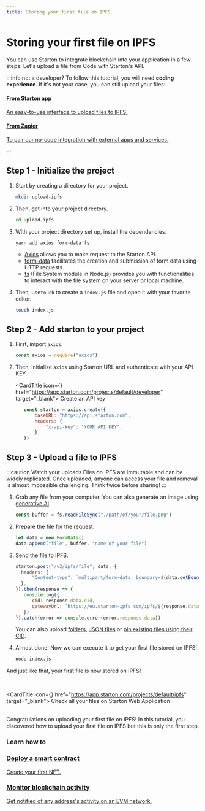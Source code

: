```yaml
---
title: Storing your first file on IPFS
---
```




# Storing your first file on IPFS


You can use Starton to integrate blockchain into your application in a few steps. Let's upload a file from Code with Starton's API.


:::info not a developer?
To follow this tutorial, you will need **coding experience**. If it's not your case, you can still upload your files:


<div class="row-is-multilineGS">
    <div class="col col-2 cardsGS">
        <a class="button-card button-card--vertical" href="https://app.starton.com/projects/default/ipfs">
            <h4>From Starton app</h4>
            <div class="button-card__inner">
                <p color="white">An easy-to-use interface to upload files to IPFS.</p>
            </div>
        </a>
    </div>
    <div class="col col-2 cardsGS">
        <a class="button-card button-card--vertical" href="https://www.youtube.com/watch?v=i38ndAVGNb0">
            <h4>From Zapier</h4>
            <div class="button-card__inner">
                <p color="white">To pair our no-code integration with external apps and services. </p>
            </div>
        </a>
    </div>
</div>

:::


## Step 1 - Initialize the project

1. Start by creating a directory for your project.

    ```bash
    mkdir upload-ipfs
    ```
1. Then, get into your project directory.

    ```bash
    cd upload-ipfs
    ```
1. With your project directory set up, install the dependencies.

    ```bash
    yarn add axios form-data fs
    ```
   - [Axios](https://axios-http.com/docs/intro) allows you to make request to the Starton API.
   - [form-data](https://www.npmjs.com/package/form-data) facilitates the creation and submission of form data using HTTP requests.
   - [fs](https://nodejs.org/api/fs.html) (File System module in Node.js) provides you with functionalities to interact with the file system on your server or local machine.


1. Then, use`touch` to create a `index.js` file and open it with your favorite editor.

    ```bash
    touch index.js
    ```

## Step 2 - Add starton to your project

1. First, import `axios`.

   ```jsx showLineNumbers
   const axios = require("axios")
   ```

1. Then, initialize `axios` using Starton URL and authenticate with your API KEY.

   <CardTitle icon={<Starton fill='primary' />} href="https://app.starton.com/projects/default/developer" target="_blank">
   Create an API key
   </CardTitle>
   <br/>

   ```jsx showLineNumbers
      const starton = axios.create({
          baseURL: "https://api.starton.com",
          headers: {
              "x-api-key": "YOUR API KEY",
          },
      })
   ```

## Step 3 - Upload a file to IPFS

:::caution Watch your uploads
Files on IPFS are immutable and can be widely replicated. Once uploaded, anyone can access your file and removal is almost impossible challenging. Think twice before sharing!
:::

1. Grab any file from your computer. You can also generate an image using [generative AI](/docs/Tutorials/ai-nft-collection). 

   ```jsx showLineNumbers
   const buffer = fs.readFileSync("./path/of/your/file.png")
   ```
1. Prepare the file for the request.

   ```jsx showLineNumbers
   let data = new FormData()
   data.append("file", buffer, "name of your file")
   ```
   
1. Send the file to IPFS. 

   ```jsx showLineNumbers
   starton.post("/v3/ipfs/file", data, {
     headers: {
         "Content-type": `multipart/form-data; boundary=${data.getBoundary()}`,
     },
   }).then(response => {
      console.log({
         cid: response.data.cid,
         gatewayUrl: `https://eu.starton-ipfs.com/ipfs/${response.data.cid}`
      })
   }).catch(error => console.error(error.response.data))

   ```

   You can also upload [folders](/docs/IPFS/uploading-folder), [JSON files](/docs/IPFS/uploading-json) or [pin existing files using their CID](/docs/IPFS/pinning-file). 


1. Almost done! Now we can execute it to get your first file stored on IPFS!

   ```bash
   node index.js
   ```
And just like that, your first file is now stored on IPFS!

<br/>

<CardTitle icon={<Starton fill='primary' />} href="https://app.starton.com/projects/default/ipfs" target="_blank">
Check all your files on Starton Web Application
</CardTitle>
<br/><br/>

Congratulations on uploading your first file on IPFS! 
In this tutorial, you discovered how to upload your first file on IPFS but this is only the first step.


### Learn how to
<div class="row-is-multilineGS">
    <div class="col col-2 cardsGS">
        <a class="button-card button-card--vertical" href="https://www.youtube.com/watch?v=x5h-COA8B3Q">
            <h3>Deploy a smart contract</h3>
            <div class="button-card__inner">
                <p color="white">Create your first NFT. </p>
            </div>
        </a>
    </div>
    <div class="col col-2 cardsGS">
        <a class="button-card button-card--vertical" href="/docs/Tutorials/monitoring-blockchain-activity">
            <h3>Monitor blockchain activity</h3>
            <div class="button-card__inner">
                <p color="white">Get notified of any address's activity on an EVM network. </p>
            </div>
        </a>
    </div>
</div>




